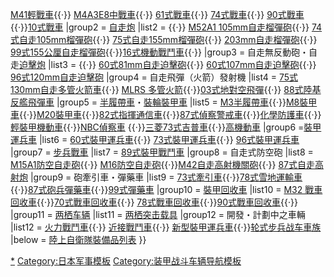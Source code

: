 {{Navbox
|name  = 自衛隊裝甲戰鬥車輛
|title = [[自卫队]][[裝甲戰鬥車輛]]
|image = [[File:Flag of the Japan Self-Defense Forces.svg|80px]]
|above = [[陸上自衛隊]]

|group1 = [[坦克|戰車]]
|list1 = [[M24霞飛坦克|M24輕戰車]]{{·}} [[M41輕戰車]]{{·}} [[M4雪曼|M4A3E8中戰車]]{{·}} [[61式戰車]]{{·}} [[74式戰車]]{{·}} [[90式戰車 (日本)|90式戰車]]{{·}}[[10式戰車]]
|group2 = [[自走炮]]
|list2 = {{tsl|en|M44 self-propelled howitzer|M44A1 155mm自走榴彈砲}}{{·}} [[M52自走炮|M52A1 105mm自走榴彈砲]]{{·}} [[74式自走105mm榴彈砲]]{{·}} [[75式自走155mm榴彈砲]]{{·}} [[M110自走炮|203mm自走榴彈砲]]{{·}} [[99式155公厘自走榴彈砲]]{{·}}[[16式機動戰鬥車]]{{·}}{{tsl|en|Type 19 155 mm Wheeled Self-propelled Howitzer|19式155mm自走榴彈炮}}
|group3 = 自走無反動砲・自走[[迫擊炮]]
|list3 = {{tsl|en|Type 60 Self-propelled 106 mm Recoilless Gun|60式自走無後座力炮}}{{·}} [[60式81mm自走迫擊砲]]{{·}} [[60式107mm自走迫擊砲]]{{·}} [[96式120mm自走迫擊砲]]
|group4 = 自走飛彈（火箭）發射機
|list4 = [[75式130mm自走多管火箭車]]{{·}} [[MLRS|MLRS 多管火箭]]{{·}}[[03式地對空飛彈]]{{·}} [[88式陸基反艦飛彈|88式陸基反艦飛彈車]]
|group5 = [[半履帶車]]・[[裝輪裝甲車]]
|list5 = [[M3半履帶車]]{{·}}[[M8裝甲車]]{{·}}[[M8裝甲車|M20裝甲車]]{{·}}[[82式指揮通信車]]{{·}}[[87式偵察警戒車]]{{·}}[[化學防護車 (日本)|化學防護車]]{{·}}[[輕裝甲機動車]]{{·}}[[NBC偵察車]]  {{·}}[[三菱73式吉普車]]{{·}}[[高機動車]]
|group6 =[[裝甲運兵車]]
|list6 = [[60式裝甲運兵車]]{{·}} [[73式裝甲運兵車]]{{·}} [[96式裝甲運兵車]]
|group7 = [[裝步戰車|步兵戰車]]
|list7 = [[89式裝甲戰鬥車]]
|group8 = 自走式防空砲
|list8 = [[M15A1防空自走砲]]{{·}} [[M16防空自走砲]]{{·}}[[M42防空砲車|M42自走高射機關砲]]{{·}} [[87式自走高射炮]]
|group9 = 砲牽引車・彈藥車
|list9 = [[73式牽引車]]{{·}}[[78式雪地運輸車]]{{·}}[[87式砲兵彈藥車]]{{·}}[[99式彈藥車]]
|group10 = [[裝甲回收車]]
|list10 = [[M4雪曼的衍生型#以雪曼戰車為基礎的美軍車輛|M32 戰車回收車]]{{·}}[[70式戰車回收車]]{{·}} [[78式戰車回收車]]{{·}}[[90式戰車回收車]]{{·}}{{lj|11式裝甲回収車|11式装軌車回収車}}
|group11 = [[两栖车辆]]
|list11 = [[两栖突击载具]]
|group12 = 開發・計劃中之車輛
|list12 =  [[火力戰鬥車]]{{·}} [[近接戰鬥車]]{{·}} [[新型裝甲運兵車]]{{·}}[[轮式步兵战车車族]]
|below = [[陸上自衛隊裝備品列表]]
}}<noinclude>

[[Category:日本陆上自卫队|*]]
[[Category:日本军事模板]]
[[Category:装甲战斗车辆导航模板]]
</noinclude>